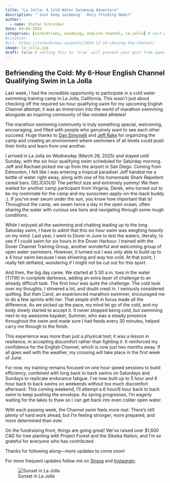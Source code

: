 ```yaml
---
title: "La Jolla: A Cold Water Swimming Adventure"
description: "'Just keep swimming' -Dory (Finding Nemo)"
author:
  - name: Stefan Schreiber
date: 04-04-2025
categories: [carbs4trees, swimming, english-channel, la-jolla] # self-defined categories
#citation: 
#url: https://carbs4trees.ca/posts/2024-12-14-chasing-the-channel/ 
image: la-jolla.jpg
draft: false # setting this to `true` will prevent your post from appearing on your listing page until you're ready!
---
```


## Befriending the Cold: My 6-Hour English Channel Qualifying Swim in La Jolla
Last week, I had the incredible opportunity to participate in a cold water swimming training camp in La Jolla, California. This wasn’t just about checking off the required six hour qualifying swim for my upcoming English Channel attempt; it was an immersion into the world of marathon swimming alongside an inspiring community of like-minded athletes!

The marathon swimming community is truly something special, welcoming, encouraging, and filled with people who genuinely want to see each other succeed. Huge thanks to [Dan Simonelli](https://openwaterswimacademy.com/) and [Jeff Rake](https://www.iswim4.org/blog/jeff-rake-our-founder) for organizing the camp and creating an environment where swimmers of all levels could push their limits and learn from one another. 

I arrived in La Jolla on Wednesday (March 26, 2025) and stayed until Sunday, with the six hour qualifying swim scheduled for Saturday morning. Jeff and Rachael picked me up from the airport in San Diego. Coming from Edmonton, I felt like I was entering a tropical paradise! Jeff handed me a bottle of water right away, along with one of his homemade Shark Repellent cereal bars. DELICIOUS! The perfect size and extremely yummy! We then waited for another camp participant from Virginia, Derek, who turned out to be my roommate for the camp and my sunscreen-apply-on-the-back buddy :). If you’ve ever swum under the sun, you know how important that is! Throughout the camp, we swam twice a day in the open ocean, often sharing the water with curious sea lions and navigating through some rough conditions.

While I enjoyed all the swimming and chatting leading up to the long Saturday swim, I have to admit that this six hour swim was weighing heavily on my mind. Last year, I went to Dover in June to test the waters, literally, to see if I could swim for six hours in the Dover Harbour. I trained with the Dover Channel Training Group, another wonderful and welcoming group of open water swimmers. However, it turned out I was only able to build up to a 4 hour swim because I was shivering and way too cold. At that point, I really felt deflated, wondering if I might not be cut out for this sport.

And then, the big day came. We started at 5:30 a.m. toes in the water (TITW) in complete darkness, adding an extra layer of challenge to an already difficult task. The first hour was quite the challenge. The cold took over my thoughts, I shivered a lot, and doubt crept in. I seriously considered quitting. But then Carol, an experienced marathon swimmer, encouraged me to do a few sprints with her. That simple shift in focus made all the difference. As we picked up the pace, my mind let go of the cold, and my body slowly started to accept it. It never stopped being cold, but swimming next to my awesome kayaker, Summer, who was a steady presence throughout the swim and made sure I had feeds every 30 minutes, helped carry me through to the finish.

This experience was more than just a physical test; it was a lesson in resilience, in accepting discomfort rather than fighting it. It reinforced my confidence for the English Channel, which is now just two months away. If all goes well with the weather, my crossing will take place in the first week of June.

For now, my training remains focused on one hour speed sessions to build efficiency, combined with long back to back swims on Saturdays and Sundays to replicate endurance fatigue. I’ve now built up to 5 hour and 6 hour back to back swims on weekends without too much discomfort afterward. This coming weekend, I’ll attempt a 6 hour/6 hour back to back swim to keep pushing the envelope. As spring progresses, I’m eagerly waiting for the lakes to thaw so I can get back into even colder open water.

With each passing week, the Channel swim feels more real. There’s still plenty of hard work ahead, but I’m feeling stronger, more prepared, and more determined than ever.

On the fundraising front, things are going great! We’ve raised over $1,600 CAD for tree planting with Project Forest and the Siksika Nation, and I’m so grateful for everyone who has contributed. 

Thanks for following along—more updates to come soon!

For more frequent updates follow me on [Strava](https://www.strava.com/athletes/2224756) and [Instagram](https://www.instagram.com/carbs4trees/).

![Sunset in La Jolla](sunset_la_jolla.jpg){width=80%,fig-align="left"}
